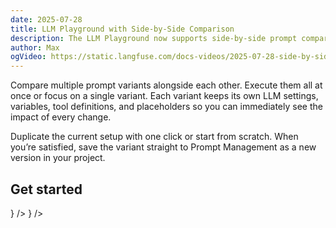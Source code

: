 ```yaml
---
date: 2025-07-28
title: LLM Playground with Side-by-Side Comparison
description: The LLM Playground now supports side-by-side prompt comparison with parallel LLM execution.
author: Max
ogVideo: https://static.langfuse.com/docs-videos/2025-07-28-side-by-side-playground.mp4
---
```



<ChangelogHeader />

Compare multiple prompt variants alongside each other. Execute them all at once or focus on a single variant. Each variant keeps its own LLM settings, variables, tool definitions, and placeholders so you can immediately see the impact of every change.

Duplicate the current setup with one click or start from scratch. When you’re satisfied, save the variant straight to Prompt Management as a new version in your project.

## Get started


<Cards num={2}>
  <Card title="Playground Documentation" href="/docs/prompt-management/features/playground" icon={<Terminal />} />
  <Card title="Prompt Management Documentation" href="/docs/get-started/test-a-prompt" icon={<FileJson />} />
</Cards> 
